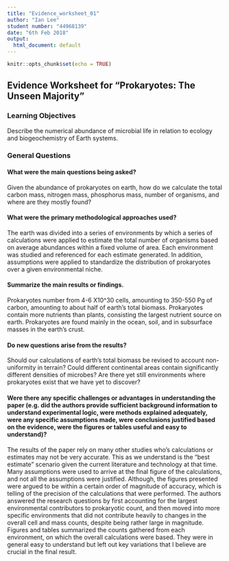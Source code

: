 ```yaml
---
title: "Evidence_worksheet_01"
author: "Ian Lee"
student number: "44968139"
date: "6th Feb 2018"
output:
  html_document: default
---
```


```r
knitr::opts_chunk$set(echo = TRUE)
```
## Evidence Worksheet for "Prokaryotes: The Unseen Majority"


### Learning Objectives
Describe the numerical abundance of microbial life in relation to ecology and biogeochemistry of Earth systems.


### General Questions
#### What were the main questions being asked?

Given the abundance of prokaryotes on earth,
how do we calculate the total carbon mass, nitrogen mass,
phosphorus mass, number of organisms, and where are they mostly found?

#### What were the primary methodological approaches used?

The earth was divided into a series of environments by which a series of calculations were applied to
estimate the total number of organisms based on average abundances within a fixed volume of area.
Each environment was studied and referenced for each estimate generated.
In addition, assumptions were applied to standardize the distribution of prokaryotes over a given environmental niche.


#### Summarize the main results or findings. 

Prokaryotes number from 4-6 X10^30 cells,
amounting to 350-550 Pg of carbon, amounting to about half of earth's total biomass.
Prokaryotes contain more nutrients than plants, consisting the largest nutrient source on earth.
Prokaryotes are found mainly in the ocean, soil, and in subsurface masses in the earth's crust.

#### Do new questions arise from the results?

Should our calculations of earth's total biomass be revised to account non-uniformity in terrain?
Could different continental areas contain significantly different densities of microbes?
Are there yet still environments where prokaryotes exist that we have yet to discover?


#### Were there any specific challenges or advantages in understanding the paper (e.g. did the authors provide sufficient background information to understand experimental logic, were methods explained adequately, were any specific assumptions made, were conclusions justified based on the evidence, were the figures or tables useful and easy to understand)? 

The results of the paper rely on many other studies who's calculations or estimates may not be very accurate.
This as we understand is the "best estimate" scenario given the current literature and technology at that time.
Many assumptions were used to arrive at the final figure of the calculations, and not all the assumptions were
justified.
Although, the figures presented were argued to be within a certain order of magnitude of accuracy,
which is telling of the precision of the calculations that were performed. The authors answered the research
questions by first accounting for the largest environmental contributors to prokaryotic count, and then moved into
more specific environments that did not contribute heavily to changes in the overall cell and mass counts, despite
being rather large in magnitude.
Figures and tables summarized the counts gathered from each environment,
on which the overall calculations were based.
They were in general easy to understand but left out key variations that I believe are crucial in the final result.

